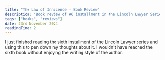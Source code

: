 ```yaml
---
title: "The Law of Innocence - Book Review"
description: "Book review of #6 installment in the Lincoln Lawyer Series"
tags: ["books", "reviews"]
date: 23rd November 2024
readingTime: 2
---
```


<section>
  I just finished reading the sixth installment of the Lincoln Lawyer series and
  using this to pen down my thoughts about it. I wouldn't have reached the sixth
  book without enjoying the writing style of the author.
</section>
<section className="mt-10 flex flex-col gap-2"></section>
